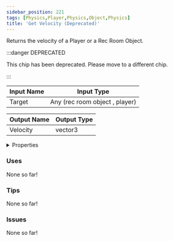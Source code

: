```yaml
---
sidebar_position: 221
tags: [Physics,Player,Physics,Object,Physics]
title: 'Get Velocity (Deprecated)'
---
```


Returns the velocity of a Player or a Rec Room Object.

:::danger DEPRECATED

This chip has been deprecated. Please move to a different chip.

:::


<EsbSvg />

| Input Name | Input Type |
|-----------|-----------|
| Target | Any (rec room object , player) |

| Output Name | Output Type |
|-----------|-----------|
| Velocity | vector3 |


<details>
  <summary>Properties</summary>
  <div>
    <div>
    <table>
      <thead>
        <tr>
          <th>Is beta required?</th>
          <th>❌</th>
        </tr>
        <tr>
          <th>Is this chip a trolling risk?</th>
          <th>❌</th>
        </tr>
        <tr>
          <th>Is this chip a role assignment risk?</th>
          <th>❌</th>
        </tr>
        <tr>
          <th>Chip UUID</th>
          <th>e9c65fbe-9d0f-4373-bd45-fe620de801b4</th>
        </tr>
      </thead>
    </table>
    </div>
  </div>
</details>

### Uses

None so far!

### Tips

None so far!

### Issues

None so far!